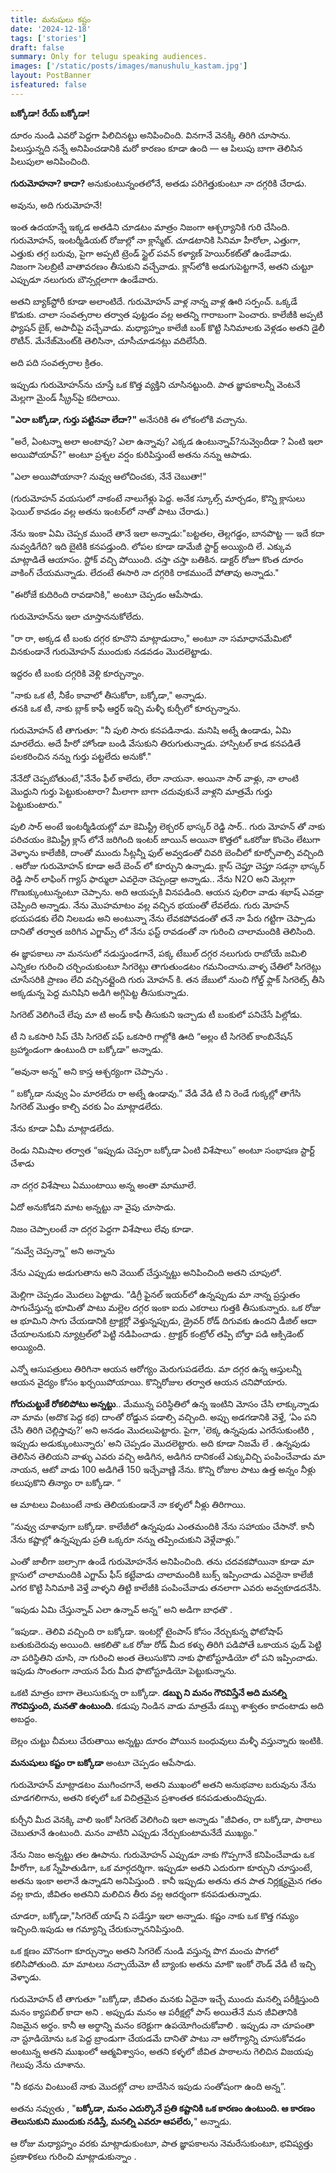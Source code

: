 ```yaml
---
title: మనుషులు కష్టం
date: '2024-12-18'
tags: ['stories']
draft: false
summary: Only for telugu speaking audiences.
images: ['/static/posts/images/manushulu_kastam.jpg']
layout: PostBanner
isfeatured: false
---
```


**బక్కోడా! రేయ్ బక్కోడా!**

దూరం నుండి ఎవరో పెద్దగా పిలిచినట్టు అనిపించింది. వినగానే వెనక్కి తిరిగి చూసాను. పిలుస్తున్నది నన్నే అనిపించడానికి మరో కారణం కూడా ఉంది — ఆ పిలుపు బాగా తెలిసిన పిలుపులా అనిపించింది.

**గురుమోహనా? కాదా?** అనుకుంటున్నంతలోనే, అతడు పరిగెత్తుకుంటూ నా దగ్గరికి చేరాడు.

అవును, అది గురుమోహనే!

ఇంత ఉదయాన్నే ఇక్కడ అతడిని చూడటం మాత్రం నిజంగా ఆశ్చర్యానికి గురి చేసింది.  
గురుమోహన్, ఇంటర్మీడియట్ రోజుల్లో నా క్లాస్మేట్. చూడటానికి సినిమా హీరోలా, ఎత్తుగా, ఎత్తుకు తగ్గ బరువు, పైగా అప్పటి ట్రెండ్‌ స్టైల్ పవన్ కళ్యాణ్ హెయిర్‌కట్‌తో ఉండేవాడు.  
నిజంగా సెలబ్రిటీ వాతావరణం తీసుకుని వచ్చేవాడు. క్లాస్‌లోకి అడుగుపెట్టగానే, అతని చుట్టూ ఎప్పుడూ నలుగురు బౌన్సర్లలాగా ఉండేవారు.

అతని బ్యాక్‌స్టోరీ కూడా అలాంటిదే. గురుమోహన్ వాళ్ల నాన్న వాళ్ల ఊరి సర్పంచ్. ఒక్కడే కొడుకు. చాలా సంవత్సరాల తర్వాత పుట్టడం వల్ల అతన్ని గారాబంగా పెంచారు. కాలేజీకి అప్పటి ఫ్యాషన్ బైక్, అపాచీపై వచ్చేవాడు. మధ్యాహ్నం కాలేజీ బంక్ కొట్టి సినిమాలకు వెళ్లడం అతని డైలీ రొటీన్. మేనేజ్‌మెంట్‌కి తెలిసినా, చూసీచూడనట్లు వదిలేసేది.

అది పది సంవత్సరాల క్రితం.

ఇప్పుడు గురుమోహన్‌ను చూస్తే ఒక కొత్త వ్యక్తిని చూసినట్టుంది. పాత జ్ఞాపకాలన్నీ వెంటనే మెల్లగా మైండ్ స్క్రీన్‌పై కదిలాయి.

**"ఎరా బక్కోడా, గుర్తు పట్టినవా లేదా?"** అనేసరికి ఈ లోకంలోకి వచ్చాను.

"అరే, ఏంటన్నా అలా అంటావు? ఎలా ఉన్నావు? ఎక్కడ ఉంటున్నావ్?నువ్వెందీడా ? ఏంటి ఇలా అయిపోయావ్?" అంటూ ప్రశ్నల వర్షం కురిపిస్తుంటే అతను నన్ను ఆపాడు.

"ఎలా అయిపోయానా? నువ్వు ఆలోచించకు, నేనే చెబుతా!"

(గురుమోహన్ వయసులో నాకంటే నాలుగేళ్లు పెద్ద. అనేక స్కూల్స్ మార్చడం, కొన్ని క్లాసులు ఫెయిల్ కావడం వల్ల అతను ఇంటర్‌లో నాతో పాటు చేరాడు.)

నేను ఇంకా ఏమి చెప్పక ముందే తానే ఇలా అన్నాడు:"బట్టతల, తెల్లగడ్డం, బానపొట్ట — ఇదే కదా నువ్వడిగేది? ఇది బైటికి కనపడ్తుంది. లోపల కూడా డామేజీ స్టార్ట్ అయ్యింది లే. ఎక్కువ మాట్లాడితే ఆయాసం. స్టోక్ వచ్చి పోయింది. చస్తా చస్తా బతికిన. డాక్టర్ రోజూ కొంత దూరం వాకింగ్ చేయమన్నాడు. లేదంటే ఈసారి నా దగ్గరికి రాకముందే పోతావు అన్నాడు."

"ఈరోజే కుదిరింది రావడానికి," అంటూ చెప్పడం ఆపేసాడు.

గురుమోహన్‌ను ఇలా చూస్తాననుకోలేదు.

"రా రా, అక్కడ టీ బంకు దగ్గర కూచొని మాట్లాడుదాం," అంటూ నా సమాధానమేమిటో వినకుండానే గురుమోహన్ ముందుకు నడవడం మొదలెట్టాడు.

ఇద్దరం టీ బంకు దగ్గరికి వెళ్లి కూర్చున్నాం.

"నాకు ఒక టీ, నీకేం కావాలో తీసుకోరా, బక్కోడా," అన్నాడు.  
తనకి ఒక టీ, నాకు బ్లాక్ కాఫీ ఆర్డర్ ఇచ్చి మళ్ళీ కుర్చీలో కూర్చున్నాను.

గురుమోహన్ టీ తాగుతూ: "నీ పులి సారు కనపడినాడు. మనిషి అట్నే ఉండాడు, ఏమి మారలేదు. అదే హీరో హోండా బండి వేసుకుని తిరుగుతున్నాడు. హాస్పిటల్ కాడ కనపడితే పలకరించిన నన్ను గుర్తు పట్టలేదు అనుకో."

నేనేదో చెప్పబోతుంటే,"నేనేం ఫీల్ కాలేదు, లేరా నాయనా. అయినా సార్ వాళ్లు, నా లాంటి మొద్దుని గుర్తు పెట్టుకుంటారా? మీలాగా బాగా చదువుకునే వాళ్లని మాత్రమే గుర్తు పెట్టుకుంటారు."

పులి సార్ అంటే ఇంటర్మీడియట్లో మా కెమిస్ట్రీ లెక్చరర్ భాస్కర్ రెడ్డి సార్.. గురు మోహన్ తో నాకు పరిచయం కెమిస్ట్రీ క్లాస్ లోనే జరిగింది ఇంటర్ జాయిన్ అయినా కొత్తలో ఒకరోజు కొంచెం లేటుగా వెళ్ళాను కాలేజీకి, దాంతో ముందు సీట్లన్నీ ఫుల్ అవ్వడంతో చివరి బెంచీలో కూర్చోవాల్సి వచ్చింది . ఆరోజు గురుమోహన్ కూడా అదే బెంచ్ లో కూర్చుని ఉన్నాడు. క్లాస్ చెప్తూ చెప్తూ సడన్గా భాస్కర్ రెడ్డి సార్ లాఫింగ్ గ్యాస్ ఫార్ములా ఎవరైనా చెప్పండ్రా అన్నాడు.. నేను N2O అని మెల్లగా గొణుక్కుంటున్నంటూ చెప్పాను. అది ఆయప్పకి వినపడింది. ఆయన పులిరా వాడు శభాష్ ఎవడ్రా చెప్పింది అన్నాడు. నేను మొహమాటం వల్ల వచ్చిన భయంతో లేవలేదు. గురు మోహన్ భయపడకు లేచి నిలబడు అని అంటున్నా నేను లేవకపోవడంతో తనే నా పేరు గట్టిగా చెప్పాడు దానితో తర్వాత జరిగిన ఎగ్జామ్స్ లో నేను ఫస్ట్ రావడంతో నా గురించి చాలామందికి తెలిసింది.

ఈ జ్ఞాపకాలు నా మనసులో నడుస్తుండగానే, పక్క టేబుల్ దగ్గర నలుగురు రాబోయే జమిలి ఎన్నికల గురించి చర్చించుకుంటూ సిగరెట్లు తాగుతుండటం గమనించాను.వాళ్ళ చేతిలో సిగరెట్లు చూసేసరికి ప్రాణం లేచి వచ్చినట్లైంది గురు మోహన్ కి. తన జేబులో నుంచి గోల్డ్ ఫ్లాక్ సిగరెట్స్ తీసి అక్కడున్న పెద్ద మనిషిని అడిగి అగ్గిపెట్ట తీసుకున్నాడు.

సిగరెట్ వెలిగించే లేపు మా టి అండ్ కాఫీ తీసుకుని ఇచ్చాడు టీ బంకులో పనిచేసే పిల్లోడు.

టీ ని ఒకసారి సిప్ చేసి సిగరెట్ పఫ్ ఒకసారి గాల్లోకి ఊది “అల్లం టీ సిగరెట్ కాంబినేషన్ బ్రహ్మాండంగా ఉంటుంది రా బక్కోడా” అన్నాడు.

“అవునా అన్న” అని కాస్త ఆశ్చర్యంగా చెప్పాను .

“ బక్కోడా నువ్వు ఏం మారలేదు రా అట్నే ఉండావు.” వేడి వేడి టీ ని రెండే గుక్కల్లో తాగేసి సిగరెట్ మొత్తం కాల్చి వరకు ఏం మాట్లాడలేదు.

నేను కూడా ఏమీ మాట్లాడలేదు.

రెండు నిమిషాల తర్వాత “ఇప్పుడు చెప్పరా బక్కోడా ఏంటి విశేషాలు” అంటూ సంభాషణ స్టార్ట్ చేశాడు

నా దగ్గర విశేషాలు ఏముంటాయి అన్న అంతా మామూలే.

ఏదో అనుకోడని మాట అన్నట్టు నా వైపు చూసాడు.

నిజం చెప్పాలంటే నా దగ్గర పెద్దగా విశేషాలు లేవు కూడా.

“నువ్వే చెప్పన్నా” అని అన్నాను

నేను ఎప్పుడు అడుగుతాను అని వెయిట్ చేస్తున్నట్టు అనిపించింది అతని చూపులో.

మెల్లిగా చెప్పడం మొదలు పెట్టాడు. “డిగ్రీ ఫైనల్ ఇయర్‌లో ఉన్నప్పుడు మా నాన్న ప్రస్తుతం సాగుచేస్తున్న భూమితో పాటు మల్లెల దగ్గర ఇంకా ఐదు ఎకరాలు గుత్తకి తీసుకున్నారు. ఒక రోజు ఆ భూమిని సాగు చేయడానికి ట్రాక్టర్లో వెళ్తున్నప్పుడు, డ్రైవర్ రోడ్ దిగువకు ఉందని డీజిల్ ఆదా చేయాలనుకుని న్యూట్రల్‌లో పెట్టి నడిపించాడు . ట్రాక్టర్ కంట్రోల్ తప్పి బోల్తా పడి ఆక్సిడెంట్ అయ్యింది.

ఎన్నో ఆసుపత్రులు తిరిగినా ఆయన ఆరోగ్యం మెరుగుపడలేదు. మా దగ్గర ఉన్న ఆస్తులన్నీ ఆయన వైద్యం కోసం ఖర్చయిపోయాయి. కొన్నిరోజుల తర్వాత ఆయన చనిపోయారు.

**గోరుచుట్టుకే రోకలిపోటు అన్నట్టు**.. మేమున్న పరిస్థితిలో ఉన్న ఇంటిని మోసం చేసి లాక్కున్నాడు నా మామ (అదొక పెద్ద కథ) దాంతో రోడ్డున పడాల్సి వచ్చింది. అప్పు అడగడానికి వెళ్తే, ‘ఏం పని చేసి తిరిగి చెల్లిస్తావు?’ అని అనడం మొదలుపెట్టారు. పైగా, 'లెక్క ఉన్నపుడు ఎగరేసుకుంటిరి , ఇప్పుడు అడుక్కుంటున్నారు' అని చెప్పడం మొదలెట్టారు. అది కూడా నిజమే లే . ఉన్నపుడు తెలిసిన తెలియని వాళ్ళు ఎవరు వచ్చి అడిగిన, అడిగిన దానికంటే ఎక్కువిచ్చి పంపించేవాడు మా నాయన, ఆటో వాడు 100 అడిగితే 150 ఇచ్చేవాణ్ణి నేను. కొన్ని రోజుల పాటు ఉత్త అన్నం నీళ్లు కలుపుకొని తిన్యాం రా బక్కోడా. “

ఆ మాటలు వింటుంటే నాకు తెలియకుండానే నా కళ్ళలో నీళ్లు తిరిగాయి.

“నువ్వు చూశావుగా బక్కోడా. కాలేజీలో ఉన్నపుడు ఎంతమందికి నేను సహాయం చేసానో. కానీ నేను కష్టాల్లో ఉన్నప్పుడు ప్రతి ఒక్కరూ నన్ను తప్పించుకుని వెళ్లేవాళ్లు.”

ఎంతో జాలీగా జల్సాగా ఉండే గురుమోహనేన అనిపించింది. తను చదవకపోయినా కూడా మా క్లాసులో చాలామందికి ఎగ్జామ్ ఫీస్ కట్టేవాడు చాలామందికి బుక్స్ ఇప్పించాడు ఎవరైనా కాలేజీ ఎగర కొట్టి సినిమాకి వెళ్తే వాళ్ళని తిట్టి కాలేజీకి పంపించేవాడు తనలాగా ఎవరు అవ్వకూడదనేసి.

“ఇపుడు ఏమి చేస్తున్నావ్ ఎలా ఉన్నావ్ అన్న” అని అడిగా బాధతొ .

“ఇపుడా.. తెలివి వచ్చింది రా బక్కోడా. ఇంటర్లో టైంపాస్ కోసం నేర్చుకున్న ఫోటోషాప్ బతుకుదెరువు అయింది. ఆకలితొ ఒక రోజు రోడ్ మీద కళ్ళు తిరిగి పడిపోతే ఒకాయన ఫుడ్ పెట్టి నా పరిస్థితిని చూసి, నా గురించి అంత తెలుసుకొని నాకు ఫొటోస్టూడియో లో పని ఇప్పించాడు. ఇపుడు సొంతంగా నాయన పేరు మీద ఫొటోస్టూడియో పెట్టుకున్నాను.

ఒకటి మాత్రం బాగా తెలుసుకున్న రా బక్కోడా. **డబ్బు ని మనం గౌరవిస్తేనే అది మనల్ని గౌరవిస్తుంది, మనతొ ఉంటుంది.** కడుపు నిండిన వాడు మాత్రమే డబ్బు శాశ్వతం కాదంటాడు అది అబద్దం.

బెల్లం చుట్టు చీమలు చేరుతాయి అన్నట్టు దూరం పోయిన బంధువులు మళ్ళీ వస్తున్నారు ఇంటికి.

**మనుషులు కష్టం రా బక్కోడా** అంటూ చెప్పడం ఆపేసాడు.

గురుమోహన్ మాట్లాడటం ముగించగానే, అతని ముఖంలో అతని అనుభవాల బరువును నేను చూడగలిగాను, అతని కళ్ళలో ఒక విచిత్రమైన ప్రశాంతత కనపడుతుందిప్పుడు.

కుర్చీని మీద వెనక్కి వాలి ఇంకో సిగరెట్ వెలిగించి ఇలా అన్నాడు "జీవితం, రా బక్కోడా, పాఠాలు చెబుతూనే ఉంటుంది. మనం వాటిని ఎప్పుడు నేర్చుకుంటామనేదే ముఖ్యం."

నేను నిజం అన్నట్టు తల ఊపాను. గురుమోహన్ ఎప్పుడూ నాకు గొప్పగానే కనిపించేవాడు ఒక హీరోగా, ఒక స్నేహితుడిగా, ఒక మార్గదర్శిగా. ఇప్పుడూ అతని ఎదురుగా కూర్చుని చూస్తుంటే, అతను ఇంకా అలానే ఉన్నాడని అనిపిస్తుంది . కానీ ఇప్పుడు అతను తన పాత నిర్లక్ష్యమైన గతం వల్ల కాదు, జీవితం అతనిని మలిచిన తీరు వల్ల ఆదర్శంగా కనపడుతున్నాడు.

చూడరా, బక్కోడా,"సిగరెట్ యాష్ ని పడేస్తూ ఇలా అన్నాడు. కష్టం నాకు ఒక కొత్త గమ్యం ఇచ్చింది.ఇపుడు ఆ గమ్యాన్ని చేరుకున్నాననిపిస్తుంది.

ఒక క్షణం మౌనంగా కూర్చున్నాం అతని సిగరెట్ నుండి వస్తున్న పొగ మంచు పొగలో కలిసిపోతుంది. మా మాటలు నచ్చాయేమో టీ బ్యాంకు అతను మాకొ ఇంకో రౌండ్ వేడి టీ ఇచ్చి వెళ్ళాడు.

గురుమోహన్ టీ తాగుతూ "బక్కోడా, జీవితం మనకు ఏదైనా ఇచ్చే ముందు మనల్ని పరీక్షిస్తుంది మనం క్యాపబిల్ కాదా అని . అప్పుడు మనం ఆ పరీక్షల్లో పాస్ అయితేనే మన జీవితానికి నిజమైన అర్థం. కానీ ఆ అర్థాన్ని మనం కరెక్టుగా ఉపయోగించుకోవాలి . ఇప్పుడు నా చూపంతా నా స్టూడియోను ఒక పెద్ద బ్రాండుగా చేయడమే దానితొ పాటు నా ఆరోగ్యాన్ని చూసుకోవడం అంటున్న అతని ముఖంలో ఆత్మవిశ్వాసం, అతని కళ్ళలో జీవిత పాఠాలను గెలిచిన విజయపు గెలుపు నేను చూశాను.

"నీ కథను వింటుంటే నాకు మొదట్లో చాల బాదేసిన ఇపుడు సంతోషంగా ఉంది అన్న”.

అతను నవ్వుతు , "**బక్కోడా, మనం ఎదుర్కొనే ప్రతి కష్టానికి ఒక కారణం ఉంటుంది. ఆ కారణం తెలుసుకుని ముందుకు నడిస్తే, మనల్ని ఎవరూ ఆపలేరు,**" అన్నాడు.

ఆ రోజు మధ్యాహ్నం వరకు మాట్లాడుకుంటూ, పాత జ్ఞాపకాలను నెమరేసుకుంటూ, భవిష్యత్తు ప్రణాళికలు గురించి మాట్లాడుకున్నాం .
